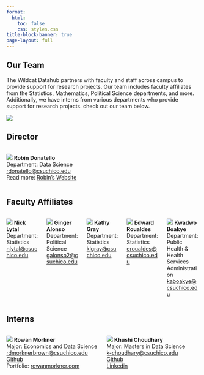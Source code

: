 ```yaml
---
format: 
  html:
    toc: false
    css: styles.css
title-block-banner: true
page-layout: full 
---
```


::::  {.layout-container}
::: {.welcome-section}

# Our Team
The Wildcat Datahub partners with faculty and staff across campus to provide support for research projects. Our team includes faculty affiliates from the Statistics, Mathematics, Political Science departments, and more. Additionally, we have interns from various departments who provide support for research projects. check out our team below.

:::

::: {.image-section}
![](img/ourTeam_images/ourteam.jpg){style="max-width: 100%; height: auto;"}
:::

:::: 

::: {.director-section}
## Director
::: {.column width="100%"}
:::{.affiliate-profile}
[![](img/ourTeam_images/donatello.jpg){.director-image}](https://www.csuchico.edu/math/people/faculty/donatello-robin.shtml){target="_blank"}
 **Robin Donatello**  
Department: Data Science  
[rdonatello@csuchico.edu](mailto:rdonatello@csuchico.edu)   
Read more: [Robin's Website](https://www.norcalbiostat.com){target="_blank}
:::
:::
:::

::: {.faculty-affiliates-section}
## Faculty Affiliates

::: columns

::: {.column width="50%"}
:::{.affiliate-profile}
[![](img/ourTeam_images/lytal.jpg){.affiliate-image}](https://www.csuchico.edu/math/people/faculty/lytal-nicholas.shtml){target="_blank"}
**Nick Lytal**  
Department: Statistics  
[nlytal@csuchico.edu](mailto:nlytal@csuchico.edu)
:::
:::

::: {.column width="50%"}
:::{.affiliate-profile}
[![](img/ourTeam_images/alonso.jpg){.affiliate-image}](https://www.csuchico.edu/pols/people/tenure-line-faculty/alonso-ginger.shtml){target="_blank"}
**Ginger Alonso**  
Department: Political Science   
[galonso2@csuchico.edu](mailto:galonso2@csuchico.edu)
:::
:::


::: {.column width="50%"}
:::{.affiliate-profile}
[![](img/ourTeam_images/gray.jpg){.affiliate-image}](https://www.csuchico.edu/math/people/faculty/gray-kathy.shtml){target="_blank"}
**Kathy Gray**  
Department: Statistics   
[klgray@csuchico.edu](mailto:klgray@csuchico.edu)
:::
:::

::: {.column width="50%"}
:::{.affiliate-profile}
[![](img/ourTeam_images/roualdes.jpg){.affiliate-image}](https://www.csuchico.edu/math/people/faculty/roualdes-edward.shtml){target="_blank"}
**Edward Roualdes**  
Department: Statistics    
[eroualdes@csuchico.edu](mailto:eroualdes@csuchico.edu)
:::
:::


::: {.column width="50%"}
:::{.affiliate-profile}
[![](img/ourTeam_images/boakye.jpg){.affiliate-image}](https://www.csuchico.edu/phha/people/faculty/boakye.shtml){target="_blank"}
**Kwadwo Boakye**  
Department: Public Health & Health Services Administration  
[kaboakye@csuchico.edu](mailto:kaboakye@csuchico.edu)
:::
:::
:::
:::

::: {.interns-section}
## Interns
::: columns
::: {.column width="50%"}
:::{.affiliate-profile}
[![](img/ourTeam_images/rowan.jpeg){.affiliate-image}](https://github.com/rowanmorkner){target="_blank"}
**Rowan Morkner**  
Major: Economics and Data Science   
[rdmorknerbrown@csuchico.edu](mailto:rdmorknerbrown@csuchico.edu)   
[Github](https://github.com/rowanmorkner){target="_blank"}   
Portfolio: [rowanmorkner.com](https://rowanmorkner.com){target="_blank"}   
:::
:::
::: {.column width="50%"}
:::{.affiliate-profile}
[![](img/ourTeam_images/khushi.jpeg){.affiliate-image}](https://www.linkedin.com/in/khushichoudhary27/){target="_blank"}
**Khushi Choudhary**  
Major: Masters in Data Science    
[k-choudhary@csuchico.edu](mailto:k-choudhary@csuchico.edu)   
[Github](https://github.com/KhushiiChoudhary){target="_blank"}      
[Linkedin](https://www.linkedin.com/in/khushichoudhary27){target="_blank"}
:::
:::
:::

:::


